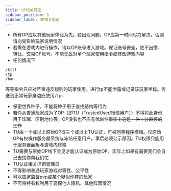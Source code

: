 ```yaml
---
title: OP相关规定
sidebar_position: 3
sidebar_label: OP相关规定
---
```


- 所有OP应以其他玩家体验为先。若出现问题，OP应第一时间尽力解决，否则请向受影响玩家说明情况
- 若需在游戏内进行操作，请以OP账号进入游戏。保证账号安全，绝不出借、转让、交易OP账号。不能无故对单个玩家使用指令或修改游戏内容
- 任何情况下
```
/kill
/tp
/ban
```
等等指令只应对严重违反规则的玩家使用。进行tp不能泄露或记录该玩家坐标。传送到正常玩家身边应使用`/tps`
- 保密世界种子，不能将种子用于查找结构等行为
- 若你从普通玩家成为了OP（即TU（TrustedUser/授信用户））不得将此身份用于炫耀、区别地位等。OP没有也不应有优越性~~事实上这是一件十分麻烦的工作~~
- TU由一个或以上原始OP或三个或以上TU认证，可被同等程序撤销。仅原始OP有权操作服务器系统与冻结任意用户，事后必须公示原因。TU权限只能用于服务器面板与游戏内终端
- TU需要与原始OP线下会见才能认证成为原始OP。实际上如果有需要我们会自己去找你帮我们忙
- TU认证相关详询管理员
- 不得影响普通玩家游戏对等性、公平性
- 可以应邀监督pvp或某个疑似作弊的玩家
- 不可将特有权利用于窥探他人隐私、其他阵营情况